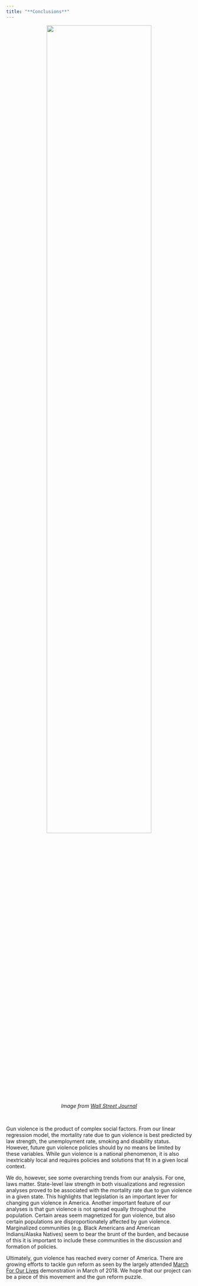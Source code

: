 ```yaml
---
title: "**Conclusions**"
---
```


<center>
<img src="images/Wall_Street_J_photo.jpg" style="width:75%">  
*Image from* [*Wall Street Journal*](https://www.wsj.com/articles/thousands-of-students-expected-to-walk-out-on-columbine-anniversary-1524216600)
</center>

<br>

Gun violence is the product of complex social factors. From our linear regression model, the mortality rate due to gun violence is best predicted by law strength, the unemployment rate, smoking and disability status. However, future gun violence policies should by no means be limited by these variables. While gun violence is a national phenomenon, it is also inextricably local and requires policies and solutions that fit in a given local context. 

We do, however, see some overarching trends from our analysis. For one, laws matter. State-level law strength in both visualizations and regression analyses proved to be associated with the mortality rate due to gun violence in a given state. This highlights that legislation is an important lever for changing gun violence in America. Another important feature of our analyses is that gun violence is not spread equally throughout the population. Certain areas seem magnetized for gun violence, but also certain populations are disproportionately affected by gun violence. Marginalized communities (e.g. Black Americans and American Indians/Alaska Natives) seem to bear the brunt of the burden, and because of this it is important to include these communities in the discussion and formation of policies. 

Ultimately, gun violence has reached every corner of America. There are growing efforts to tackle gun reform as seen by the largely attended [March For Our Lives](https://marchforourlives.com) demonstration in March of 2018. We hope that our project can be a piece of this movement and the gun reform puzzle. 

<br>
<br>